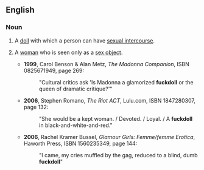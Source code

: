 {{rfv}}
==English==

===Noun===
{{en-noun}}
# {{slang|vulgar}} A [[doll]] with which a person can have [[sexual intercourse]]. 
# {{slang|vulgar|derogatory}} A [[woman]] who is seen only as a [[sex object]]. 
#*'''1999''',  Carol Benson & Alan Metz, ''The Madonna Companion'', ISBN 0825671949, page 269:
#*:"Cultural critics ask 'Is Madonna a glamorized '''fuckdoll''' or the queen of dramatic critique?'"
#*'''2006''', Stephen Romano, ''The Riot ACT'', Lulu.com, ISBN 1847280307, page 132:
#*:"She would be a kept woman. / Devoted. / Loyal. / A '''fuckdoll''' in black-and-white-and-red."
#*'''2006''', Rachel Kramer Bussel, ''Glamour Girls: Femme/femme Erotica'', Haworth Press, ISBN 1560235349, page 144:
#*:"I came, my cries muffled by the gag, reduced to a blind, dumb '''fuckdoll'''"